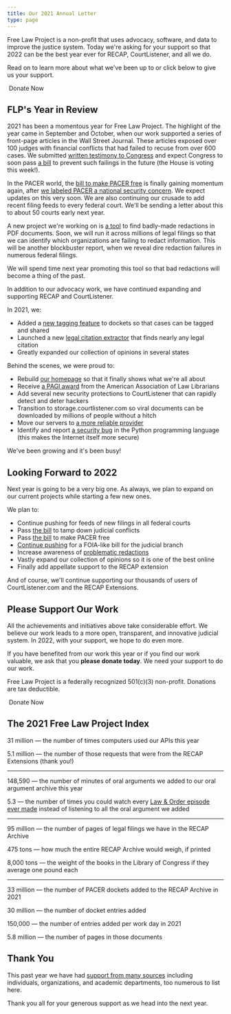 ```yaml
---
title: Our 2021 Annual Letter
type: page
---
```




<p className="lead">Free Law Project is a non-profit that uses advocacy, software, and data to improve the justice system. Today we're asking for your support so that 2022 can be the best year ever for RECAP, CourtListener, and all we do.
</p>


Read on to learn more about what we've been up to or click below to give us your support.

<RedButton href="https://www.courtlistener.com/donate/?referrer=2020-first-button" size="lg" extraClasses="inline-flex">
  <HeartIcon className="flex-shrink-0 h-5 w-5" aria-hidden="true"/>&nbsp;Donate Now
</RedButton>


## FLP's Year in Review

2021 has been a momentous year for Free Law Project. The highlight of the year came in September and October, when our work supported a series of front-page articles in the Wall Street Journal. These articles exposed over 100 judges with financial conflicts that had failed to recuse from over 600 cases. We submitted [written testimony to Congress][testimony] and expect Congress to soon pass [a bill][ethics] to prevent such failings in the future (the House is voting this week!).

In the PACER world, the [bill to make PACER free][oca] is finally gaining momentum again, after [we labeled PACER a national security concern][pacer-sec]. We expect updates on this very soon. We are also continuing our crusade to add recent filing feeds to every federal court. We'll be sending a letter about this to about 50 courts early next year.

A new project we're working on is [a tool][xray] to find badly-made redactions in PDF documents. Soon, we will run it across millions of legal filings so that we can identify which organizations are failing to redact information. This will be another blockbuster report, when we reveal dire redaction failures in numerous federal filings.

We will spend time next year promoting this tool so that bad redactions will become a thing of the past.

In addition to our advocacy work, we have continued expanding and supporting RECAP and CourtListener.

In 2021, we:

 - Added a [new tagging feature][tagging] to dockets so that cases can be tagged and shared
 - Launched a new [legal citation extractor][eye] that finds nearly any legal citation
 - Greatly expanded our collection of opinions in several states

Behind the scenes, we were proud to:

 - Rebuild [our homepage][home] so that it finally shows what we're all about
 - Receive [a PAGI award][pagi] from the American Association of Law Librarians
 - Add several new security protections to CourtListener that can rapidly detect and deter hackers
 - Transition to storage.courtlistener.com so viral documents can be downloaded by millions of people without a hitch
 - Move our servers to [a more reliable provider][lmi]
 - Identify and report [a security bug][python] in the Python programming language (this makes the Internet itself more secure)

We've been growing and it's been busy!

[testimony]: /2021/10/25/flp-congressional-testimony-on-financial-disclosures/
[pacer-sec]: /2021/10/05/pacer-is-a-national-security-problem/
[pagi]: /2021/08/05/free-law-project-gets-pagi/
[ethics]: https://www.govtrack.us/congress/bills/117/s3059
[tagging]: https://twitter.com/FreeLawProject/status/1397353827385315333
[home]: /
[lmi]: https://lmi.net
[python]: https://bugs.python.org/issue43882


## Looking Forward to 2022

Next year is going to be a very big one. As always, we plan to expand on our current projects while starting a few new ones.

We plan to:

 - Continue pushing for feeds of new filings in all federal courts
 - Pass [the bill][ethics] to tamp down judicial conflicts
 - Pass [the bill][oca] to make PACER free
 - [Continue pushing][foia] for a FOIA-like bill for the judicial branch
 - Increase awareness of [problematic redactions][xray]
 - Vastly expand our collection of opinions so it is one of the best online
 - Finally add appellate support to the RECAP extension

And of course, we'll continue supporting our thousands of users of CourtListener.com and the RECAP Extensions.

[oca]: https://www.govtrack.us/congress/bills/116/hr8235
[foia]: https://free.law/2021/03/04/judicial-foia-presentation


## Please Support Our Work

All the achievements and initiatives above take considerable effort. We believe our work leads to a more open, transparent, and innovative judicial system. In 2022, with your support, we hope to do even more.

If you have benefited from our work this year or if you find our work valuable, we ask that you **please donate today**. We need your support to do our work.

Free Law Project is a federally recognized 501(c)(3) non-profit. Donations are tax deductible. 


<RedButton href="https://www.courtlistener.com/donate/?referrer=2020-first-button" size="lg" extraClasses="inline-flex">
  <HeartIcon className="flex-shrink-0 h-5 w-5" aria-hidden="true"/>&nbsp;Donate Now
</RedButton>


## The 2021 Free Law Project Index

31 million — the number of times computers used our APIs this year

<!--
In [10]: from datetime import date, timedelta

In [11]: dates = ['api:v3.d:%s.count' %
                     (date(2021, 12, 31) - timedelta(days=x)).isoformat()
                     for x in range(0, 365)]

In [13]: from cl.lib.redis_utils import make_redis_interface

In [14]:     r = make_redis_interface('STATS')

In [16]: sum(
            [int(result) for result in
             r.mget(*dates) if result is not None]
        )
Out[16]: 34367665
-->


5.1 million — the number of those requests that were from the RECAP Extensions (thank you!)

<!--
from cl.api.utils import invert_user_logs
out = invert_user_logs('2021-01-01', '2021-12-31')
out['recap']
-->

---

148,590 — the number of minutes of oral arguments we added to our oral argument archive this year

<!--
from cl.audio.models import Audio
from django.db.models import Sum


Audio.objects.filter(date_created__gt='2021-01-01').aggregate(Sum('duration'))
{'duration__sum': 11903785}

11903785 / 60
198396
-->

5.3 — the number of times you could watch every [Law & Order episode ever made][landw] instead of listening to all the oral argument we added

[landw]: https://www.bingeclock.com/s/law-and-order/

----

95 million — the number of pages of legal filings we have in the RECAP Archive

475 tons — how much the entire RECAP Archive would weigh, if printed

8,000 tons — the weight of the books in the Library of Congress if they average one pound each

<!--
In [1]: from django.db.models import Sum

In [3]: from cl.search.models import RECAPDocument

In [4]: RECAPDocument.objects.filter(is_available=True).aggregate(Sum('page_count'))
Out[4]: {'page_count__sum': 80712422}

100 pages = 1 pounds
2000 pounds = 1 ton

500 pages = 5.2cm
1 page = 0.0104cm

80712422 pages = 839,409.1888 cm = 8394.09m

Burj Kalifa is 829.8m high.

-->

---

33 million — the number of PACER dockets added to the RECAP Archive in 2021

<!--
from cl.search.models import Docket
Docket.objects.filter(date_created__gte='2021-01-01', source__in=Docket.RECAP_SOURCES).count()
-->

30 million — the number of docket entries added

<!--
In [57]: from cl.search.models import DocketEntry

In [58]: DocketEntry.objects.filter(date_created__gte='2021-01-01').count()
Out[58]: 61495215
-->

150,000 — the number of entries added per work day in 2021

<!-- Above divided by 200 -->

<!--
593,000 — the number of PACER documents added
-->
<!--
In [6]: RECAPDocument.objects.filter(is_available=True, date_created__gte='2021-01-01').count()
Out[6]: 1352515
-->

5.8 million — the number of pages in those documents

<!--
In [5]: RECAPDocument.objects.filter(is_available=True, date_created__gte='2021-01-01').aggregate(Sum('page_count'))
Out[5]: {'page_count__sum': 30241846}
-->


## Thank You <i className="fa fa-heart-o"></i>

This past year we have had [support from many sources][thanks] including individuals, organizations, and academic departments, too numerous to list here. 

Thank you all for your generous support as we head into the next year.

[thanks]: /thanks/


[xray]: /projects/x-ray/
[eye]: /projects/eyecite/